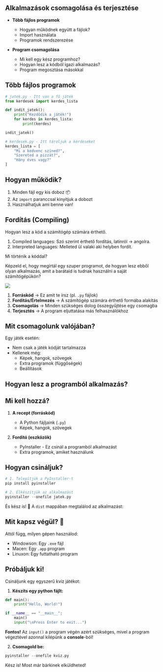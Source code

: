 <section>

# Alkalmazások csomagolása és terjesztése


- **Több fájlos programok**
  - Hogyan működnek együtt a fájlok?
  - Import használata
  - Programok rendszerezése

- **Program csomagolása**
  - Mi kell egy kész programhoz?
  - Hogyan lesz a kódból igazi alkalmazás?
  - Program megosztása másokkal

</section>

<section>

# Több fájlos programok

```python
# jatek.py - Itt van a fő játék
from kerdesek import kerdes_lista

def indit_jatek():
    print("Kezdődik a játék!")
    for kerdes in kerdes_lista:
        print(kerdes)

indit_jatek()
```

```python
# kerdesek.py - Itt tároljuk a kérdéseket
kerdes_lista = [
    "Mi a kedvenc színed?",
    "Szereted a pizzát?",
    "Hány éves vagy?"
]
```

## Hogyan működik?

1. Minden fájl egy kis doboz 📦
2. Az `import` paranccsal kinyitjuk a dobozt
3. Használhatjuk ami benne van!

</section>

<section>

# Fordítás (Compiling)

Hogyan lesz a kód a számítógép számára érthető.

1. Compiled languages: Szó szerint érthető fordítás, latinról &rarr; angolra.
2. Interpreted languages: Melleted ül valaki aki helyben fordít.

Mi történik a kóddal?

Képzeld el, hogy megírtál egy szuper programot, de hogyan lesz ebből olyan alkalmazás, amit a barátaid is tudnak használni a saját számítógépükön?

<img src="img/compiler.png" className="float" />

1. **Forráskód** &rarr; Ez amit te írsz (pl. `.py` fájlok)
2. **Fordítás/Értelmezés** &rarr; A számítógép számára érthető formába alakítás
3. **Csomagolás** &rarr; Minden szükséges dolog összegyűjtése egy csomagba
4. **Terjesztés** &rarr; A program eljuttatása más felhasználókhoz

## Mit csomagolunk valójában?

Egy játék esetén:
- Nem csak a játék kódját tartalmazza
- Kellenek még:
  - Képek, hangok, szövegek
  - Extra programok (függőségek)
  - Beállítások

</section>

<section>

# Hogyan lesz a programból alkalmazás?

## Mi kell hozzá?

1. **A recept (forráskód)**
   - A Python fájljaink (`.py`)
   - Képek, hangok, szövegek

2. **Fordító (eszközök)**
   - PyInstaller - Ez csinál a programból alkalmazást
   - Extra programok, amiket használunk

## Hogyan csináljuk?

```python
# 1. Telepítjük a PyInstaller-t
pip install pyinstaller

# 2. Elkészítjük az alkalmazást
pyinstaller --onefile jatek.py
```

És kész is! 🎉 A `dist` mappában megtalálod az alkalmazást:

</section>

<section>

# Mit kapsz végül? 🎁

Attól függ, milyen gépen használod:
- Windowson: Egy `.exe` fájl
- Macen: Egy `.app` program
- Linuxon: Egy futtatható program

## Próbáljuk ki!

Csináljunk egy egyszerű kvíz játékot:

1. **Készíts egy python fájlt:**

```python
def main():
    print("Hello, World!")

if __name__ == "__main__":
    main()
    input("\nPress Enter to exit...")

```

**Fontos!** Az `input()` a program végén azért szükséges, mivel a program végeztével azonnal kilépünk a **console**-ból!

2. **Csomagold be:**
```python
pyinstaller --onefile kviz.py
```

Kész is! Most már bárkinek elküldheted!

</section>
